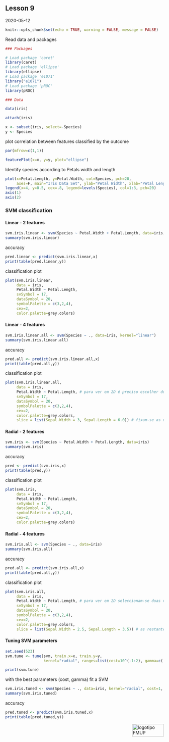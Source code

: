 ## Lesson 9

2020-05-12

```r
knitr::opts_chunk$set(echo = TRUE, warning = FALSE, message = FALSE)
```

Read data and packages
```r
### Packages

# Load package 'caret'
library(caret)
# Load package 'ellipse'
library(ellipse)
# Load package 'e1071'
library("e1071")
# Load package 'pROC'
library(pROC)

### Data

data(iris)

attach(iris)

x <- subset(iris, select=-Species)
y <- Species
```

plot correlation between features classified by the outcome
```r
par(mfrow=c(1,1))

featurePlot(x=x, y=y, plot="ellipse")
```

Identify species according to Petals width and length
```r
plot(x=Petal.Length, y=Petal.Width, col=Species, pch=20,
     axes=F, main="Iris Data Set", ylab="Petal Width", xlab="Petal Length")
legend(x=4, y=0.5, cex=.8, legend=levels(Species), col=1:3, pch=20)
axis(1)
axis(2)
```

### SVM classification

#### Linear - 2 features
```r
svm.iris.linear <- svm(Species ~ Petal.Width + Petal.Length, data=iris, kernel="linear")
summary(svm.iris.linear)
```

accuracy
```r
pred.linear <- predict(svm.iris.linear,x)
print(table(pred.linear,y))
```

classification plot
```r
plot(svm.iris.linear, 
     data = iris,
     Petal.Width ~ Petal.Length,
     svSymbol = 17, 
     dataSymbol = 20, 
     symbolPalette = c(3,2,4),
     cex=2,
     color.palette=grey.colors)
```

#### Linear - 4 features
```r
svm.iris.linear.all <- svm(Species ~ ., data=iris, kernel="linear")
summary(svm.iris.linear.all)
```

accuracy
```r
pred.all <- predict(svm.iris.linear.all,x)
print(table(pred.all,y))
```

classification plot
```r
plot(svm.iris.linear.all, 
     data = iris,
     Petal.Width ~ Petal.Length, # para ver em 2D é preciso escolher duas variaveis
     svSymbol = 17, 
     dataSymbol = 20, 
     symbolPalette = c(3,2,4),
     cex=2,
     color.palette=grey.colors,
     slice = list(Sepal.Width = 3, Sepal.Length = 6.0)) # fixam-se as duas variaveis que não estão disponiveis

```

#### Radial - 2 features
```r
svm.iris <- svm(Species ~ Petal.Width + Petal.Length, data=iris)
summary(svm.iris)
```

accuracy
```r
pred <- predict(svm.iris,x)
print(table(pred,y))
```

classification plot
```r
plot(svm.iris, 
     data = iris,
     Petal.Width ~ Petal.Length,
     svSymbol = 17, 
     dataSymbol = 20, 
     symbolPalette = c(3,2,4),
     cex=2,
     color.palette=grey.colors)
```

#### Radial - 4 features
```r
svm.iris.all <- svm(Species ~ ., data=iris)
summary(svm.iris.all)
```

accuracy
```r
pred.all <- predict(svm.iris.all,x)
print(table(pred.all,y))
``` 

classification plot
```r
plot(svm.iris.all, 
     data = iris,
     Petal.Width ~ Petal.Length, # para ver em 2D seleccionam-se duas variaveis
     svSymbol = 17, 
     dataSymbol = 20, 
     symbolPalette = c(3,2,4),
     cex=2,
     color.palette=grey.colors,
     slice = list(Sepal.Width = 2.5, Sepal.Length = 3.5)) # as restantes variaveis são fixas para determinados valores
```

#### Tuning SVM parameters
```r
set.seed(523)
svm.tune <- tune(svm, train.x=x, train.y=y, 
                 kernel="radial", ranges=list(cost=10^(-1:2), gamma=c(.5,1,2)))

print(svm.tune)
```

with the best parameters (cost, gamma) fit a SVM
```r
svm.iris.tuned <- svm(Species ~ ., data=iris, kernel="radial", cost=1, gamma=0.5)
summary(svm.iris.tuned)
```

accuracy
```r
pred.tuned <- predict(svm.iris.tuned,x)
print(table(pred.tuned,y))
```

<img src="images/logoFMUP.png" alt="logotipo FMUP" style="width:100px;height:40px;" align="right">
